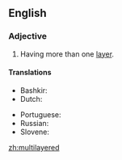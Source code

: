 ==English==

===Adjective===
{{en-adj}}

# Having more than one [[layer]].

====Translations====
{{trans-top|having more than one layer}}
* Bashkir: {{t|ba|ҡат-ҡат|sc=Cyrl}}
* Dutch: {{t|nl|meerlagig}}
{{trans-mid}}
* Portuguese: {{t|pt|multicamadas}}
* Russian: {{t+|ru|многосло́йный}}
* Slovene: {{t|sl|večplasten}}
{{trans-bottom}}

[[zh:multilayered]]